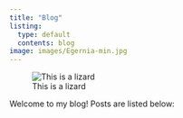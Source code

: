 ```yaml
---
title: "Blog"
listing:
  type: default
  contents: blog
image: images/Egernia-min.jpg
---
```


![This is a lizard](images/Egernia-min.jpg)

Welcome to my blog! Posts are listed below: